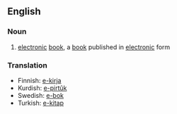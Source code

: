 == English ==
===Noun===

# [[electronic]] [[book]], a [[book]] published in [[electronic]] form

===Translation===
*Finnish: [[e-kirja]]
*Kurdish: [[e-pirtûk]]
*Swedish: [[e-bok]]
*Turkish: [[e-kitap]]